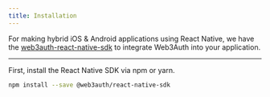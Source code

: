 ```yaml
---
title: Installation
---
```


For making hybrid iOS & Android applications using React Native, we have the
[web3auth-react-native-sdk](https://github.com/Web3Auth/web3auth-react-native-sdk) to integrate Web3Auth into your application.

---

First, install the React Native SDK via npm or yarn.

```bash npm2yarn
npm install --save @web3auth/react-native-sdk
```
